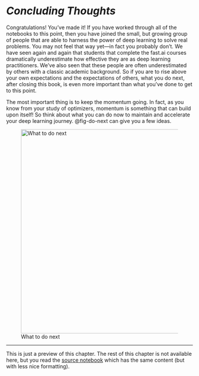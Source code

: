 # *Concluding Thoughts*  {#sec-conclusion}

Congratulations! You've made it! If you have worked through all of the notebooks to this point, then you have joined the small, but growing group of people that are able to harness the power of deep learning to solve real problems. You may not feel that way yet—in fact you probably don't. We have seen again and again that students that complete the fast.ai courses dramatically underestimate how effective they are as deep learning practitioners. We've also seen that these people are often underestimated by others with a classic academic background. So if you are to rise above your own expectations and the expectations of others, what you do next, after closing this book, is even more important than what you've done to get to this point.

The most important thing is to keep the momentum going. In fact, as you know from your study of optimizers, momentum is something that can build upon itself! So think about what you can do now to maintain and accelerate your deep learning journey. @fig-do-next can give you a few ideas.

![What to do next](images/att_00053.png){width="550" id="fig-do-next" fig-alt="What to do next"}

---

This is just a preview of this chapter. The rest of this chapter is not available here, but you read the [source notebook](https://github.com/fastai/fastbook/) which has the same content (but with less nice formatting).


